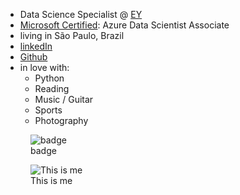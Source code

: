 
- Data Science Specialist @ [EY](https://www.ey.com/)
- [Microsoft Certified](https://www.youracclaim.com/badges/cbf13782-6b8d-4228-9694-a444544ce78e/linked_in): Azure Data Scientist Associate
- living in São Paulo, Brazil
- [linkedIn](https://www.linkedin.com/in/erick-medeiros-anastácio-15241717/)
- [Github](https://github.com/erickfis)
- in love with:
    - Python
    - Reading
    - Music / Guitar
    - Sports
    - Photography


![badge](badge.png)

![This is me](erickfis3.png)
